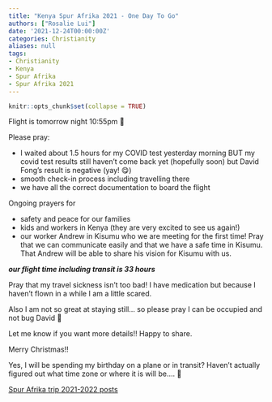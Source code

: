 ```yaml
---
title: "Kenya Spur Afrika 2021 - One Day To Go"
authors: ["Rosalie Lui"]
date: '2021-12-24T00:00:00Z'
categories: Christianity
aliases: null
tags:
- Christianity
- Kenya
- Spur Afrika
- Spur Afrika 2021
---
```


```r
knitr::opts_chunk$set(collapse = TRUE)
```

Flight is tomorrow night 10:55pm 🙂 

Please pray:

* I waited about 1.5 hours for my COVID test yesterday morning BUT my covid test
results still haven't come back yet (hopefully soon) but David Fong's result is
negative (yay! 😋) 
* smooth check-in process including travelling there
* we have all the correct documentation to board the flight 

Ongoing prayers for

* safety and peace for our families 
* kids and workers in Kenya (they are very excited to see us again!) 
* our worker Andrew in Kisumu who we are meeting for the first time! Pray that
we can communicate easily and that we have a safe time in Kisumu. That Andrew
will be able to share his vision for Kisumu with us. 

***our flight time including transit is 33 hours***

Pray that my travel sickness isn't too bad! I have medication but because I
haven't flown in a while I am a little scared. 

Also I am not so great at staying still... so please pray I can be occupied and
not bug David 🙁 

Let me know if you want more details!! Happy to share. 

Merry Christmas!! 

Yes, I will be spending my birthday on a plane or in transit? Haven't actually
figured out what time zone or where it is will be.... 🙁

[Spur Afrika trip 2021-2022 posts](/spurafrika2021/)

